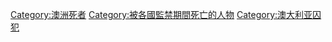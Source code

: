 [[Category:澳洲死者|Category:澳洲死者]]
[[Category:被各國監禁期間死亡的人物|Category:被各國監禁期間死亡的人物]]
[[Category:澳大利亚囚犯|Category:澳大利亚囚犯]]